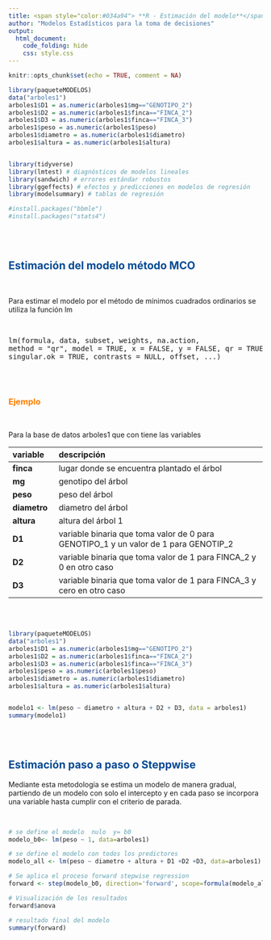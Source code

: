 ---
title: <span style="color:#034a94"> **R - Estimación del modelo**</span>
author: "Modelos Estadísticos para la toma de decisiones"
output:
  html_document:
    code_folding: hide
    css: style.css
---


```{r setup, include=FALSE}
knitr::opts_chunk$set(echo = TRUE, comment = NA)

library(paqueteMODELOS)
data("arboles1")
arboles1$D1 = as.numeric(arboles1$mg=="GENOTIPO_2")
arboles1$D2 = as.numeric(arboles1$finca=="FINCA_2")
arboles1$D3 = as.numeric(arboles1$finca=="FINCA_3")
arboles1$peso = as.numeric(arboles1$peso)
arboles1$diametro = as.numeric(arboles1$diametro)
arboles1$altura = as.numeric(arboles1$altura)


library(tidyverse)
library(lmtest) # diagnósticos de modelos lineales
library(sandwich) # errores estándar robustos
library(ggeffects) # efectos y predicciones en modelos de regresión
library(modelsummary) # tablas de regresión

#install.packages("bbmle")
#install.packages("stats4")


```

</br></br>

## <span style="color:#034a94">**Estimación del modelo método MCO**</span>

</br>

Para estimar el modelo por el método de mínimos cuadrados ordinarios se utiliza la función  lm

</br>

<pre>
lm(formula, data, subset, weights, na.action,
method = "qr", model = TRUE, x = FALSE, y = FALSE, qr = TRUE,
singular.ok = TRUE, contrasts = NULL, offset, ...)                      
</pre>

</br></br>

### <span style="color:#FF7F00"> **Ejemplo**</span>

</br>

Para  la base de datos arboles1 que con tiene las variables

| variable       |   descripción                                                         |
|:---------------|:---------------------------------------------------------------------|
| **finca**      | lugar donde se encuentra plantado el árbol |
| **mg**         | genotipo del árbol  |
| **peso**       | peso del árbol  |
| **diametro**   | diametro del árbol |
| **altura**     | altura del árbol  1
| **D1**         | variable binaria que toma valor de 0 para GENOTIPO_1 y un valor de 1 para GENOTIP_2 |
| **D2**         | variable binaria que toma valor de 1 para FINCA_2 y 0 en otro caso     |
| **D3**         | variable binaria que toma valor de 1 para FINCA_3 y cero en otro caso  |



</br></br>

```{r}
library(paqueteMODELOS)
data("arboles1")
arboles1$D1 = as.numeric(arboles1$mg=="GENOTIPO_2")
arboles1$D2 = as.numeric(arboles1$finca=="FINCA_2")
arboles1$D3 = as.numeric(arboles1$finca=="FINCA_3")
arboles1$peso = as.numeric(arboles1$peso)
arboles1$diametro = as.numeric(arboles1$diametro)
arboles1$altura = as.numeric(arboles1$altura)


modelo1 <- lm(peso ~ diametro + altura + D2 + D3, data = arboles1)
summary(modelo1)
```

</br></br>

## <span style="color:#034a94">**Estimación paso a paso  o Steppwise**</span>


Mediante esta metodología se estima un modelo de manera gradual, partiendo de un modelo con solo el intercepto y en cada paso se incorpora una variable hasta cumplir con el criterio de parada.

</br>

```{r}
# se define el modelo  nulo  y= b0
modelo_b0<- lm(peso ~ 1, data=arboles1)

# se define el modelo con todos los predictores
modelo_all <- lm(peso ~ diametro + altura + D1 +D2 +D3, data=arboles1)

# Se aplica el proceso forward stepwise regression
forward <- step(modelo_b0, direction='forward', scope=formula(modelo_all), trace=0)

# Visualización de los resultados 
forward$anova

# resultado final del modelo
summary(forward)
```


</br></br>


<!-- ## <span style="color:#034a94">**Estimación por el método de Máxima Verosimilitud**</span> -->

<!-- </br> -->

<!-- ```{r} -->
<!-- library(stats4) # para la función mle -->
<!-- library(bbmle) # para la función mle2 -->


<!-- ``` -->



